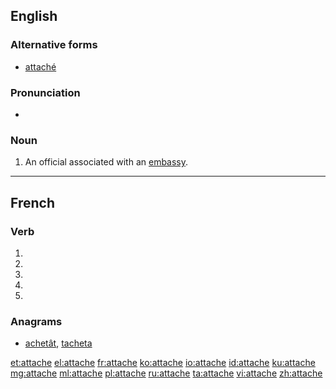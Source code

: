 {{also|attaché}}
==English==

===Alternative forms===
* [[attaché]]

===Pronunciation===
* {{a|US}} {{IPA|/æ.tæˈʃe/|/æt.əˈʃe/|/əˈtæʃ.eɪ/}}

===Noun===
{{en-noun}}

# An official associated with an [[embassy]].

----

==French==

===Verb===
{{fr-verb-form}}

# {{conjugation of|attacher||1|s|pres|ind|lang=fr}}
# {{conjugation of|attacher||3|s|pres|ind|lang=fr}}
# {{conjugation of|attacher||1|s|pres|sub|lang=fr}}
# {{conjugation of|attacher||3|s|pres|sub|lang=fr}}
# {{conjugation of|attacher||2|s|imp|lang=fr}}

===Anagrams===
* [[achetât#French|achetât]], [[tacheta#French|tacheta]]

[[et:attache]]
[[el:attache]]
[[fr:attache]]
[[ko:attache]]
[[io:attache]]
[[id:attache]]
[[ku:attache]]
[[mg:attache]]
[[ml:attache]]
[[pl:attache]]
[[ru:attache]]
[[ta:attache]]
[[vi:attache]]
[[zh:attache]]